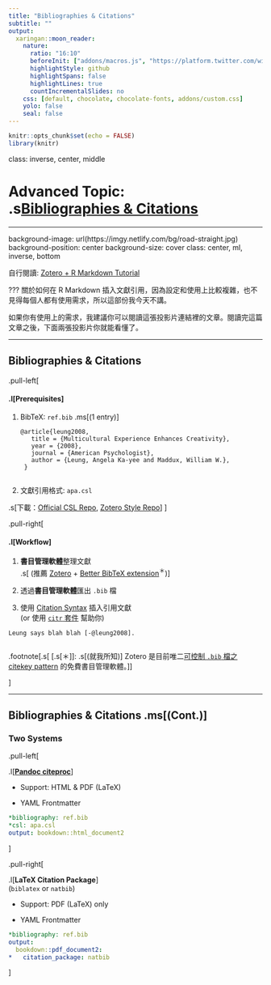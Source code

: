 ```yaml
---
title: "Bibliographies & Citations"
subtitle: ""
output:
  xaringan::moon_reader:
    nature:
      ratio: "16:10"
      beforeInit: ["addons/macros.js", "https://platform.twitter.com/widgets.js"]
      highlightStyle: github
      highlightSpans: false
      highlightLines: true
      countIncrementalSlides: no
    css: [default, chocolate, chocolate-fonts, addons/custom.css]
    yolo: false
    seal: false 
---
```


```r
knitr::opts_chunk$set(echo = FALSE)
library(knitr)
```


class: inverse, center, middle

# Advanced Topic: <br>.s[Bibliographies & Citations]

---

background-image: url(https://imgy.netlify.com/bg/road-straight.jpg)
background-position: center
background-size: cover
class: center, ml, inverse, bottom

自行閱讀: [Zotero + R Markdown Tutorial](https://ikashnitsky.github.io/2019/zotero)


???
關於如何在 R Markdown 插入文獻引用，因為設定和使用上比較複雜，也不見得每個人都有使用需求，所以這部份我今天不講。

如果你有使用上的需求，我建議你可以閱讀這張投影片連結裡的文章。閱讀完這篇文章之後，下面兩張投影片你就能看懂了。

---

## Bibliographies & Citations

.pull-left[

#### .l[Prerequisites]

1. BibTeX: `ref.bib` .ms[(1 entry)]

    <pre><code class='bib hljs nix remark-code'>@article{<span class="remark-code-span-highlighted">leung2008</span>,
      title = {Multicultural Experience Enhances Creativity},
      year = {2008},
      journal = {American Psychologist},
      author = {Leung, Angela Ka-yee and Maddux, William W.},
    }
    </code></pre>

1. 文獻引用格式: `apa.csl`

  .s[下載：[Official CSL Repo](https://github.com/citation-style-language/styles), [Zotero Style Repo](https://www.zotero.org/styles)]
]


.pull-right[

#### .l[Workflow]

1. **書目管理軟體**整理文獻  
.s[
(推薦 [Zotero](https://www.zotero.org) + [Better BibTeX extension](https://retorque.re/zotero-better-bibtex)<sup>＊</sup>)
]

1. 透過**書目管理軟體**匯出 `.bib` 檔

1. 使用 [Citation Syntax](https://rmarkdown.rstudio.com/authoring_bibliographies_and_citations.html#citation_syntax) 插入引用文獻  
(or 使用 [`citr` 套件](https://github.com/crsh/citr) 幫助你)
    
  <pre><code class='md hljs markdown remark-code'>Leung says blah blah <span class="remark-code-span-highlighted">[-@leung2008]</span>.
  </code></pre>

.footnote[.s[
[.s[＊]]: .s[(就我所知)] Zotero 是目前唯二[可控制 `.bib` 檔之 citekey pattern](https://retorque.re/zotero-better-bibtex/citation-keys) 的免費書目管理軟體。
]]

]

---

## Bibliographies & Citations .ms[(Cont.)]

### Two Systems

.pull-left[

.l[**[Pandoc citeproc](https://github.com/jgm/pandoc-citeproc)**]

- Support: HTML & PDF (LaTeX)

- YAML Frontmatter

```yml
*bibliography: ref.bib
*csl: apa.csl
output: bookdown::html_document2
```
]

.pull-right[

.l[**LaTeX Citation Package**]  
(`biblatex` or `natbib`)

- Support: PDF (LaTeX) only

- YAML Frontmatter  

```yml
*bibliography: ref.bib
output:
  bookdown::pdf_document2:
*   citation_package: natbib
```

]